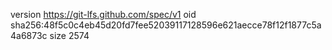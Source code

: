 version https://git-lfs.github.com/spec/v1
oid sha256:48f5c0c4eb45d20fd7fee52039117128596e621aecce78f12f1877c5a4a6873c
size 2574
